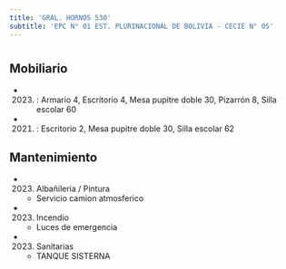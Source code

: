 ```yaml
---
title: 'GRAL. HORNOS 530'
subtitle: 'EPC N° 01 EST. PLURINACIONAL DE BOLIVIA - CECIE N° 05'
---
```


#


## Mobiliario

*  (2023) : Armario 4, Escritorio 4, Mesa pupitre doble 30, Pizarrón 8, Silla escolar 60 

*  (2021) : Escritorio 2, Mesa pupitre doble 30, Silla escolar 62 





## Mantenimiento

*  (2023) Albañileria / Pintura 
    + Servicio camion atmosferico

*  (2023) Incendio 
    + Luces de emergencia

*  (2023) Sanitarias 
    + TANQUE SISTERNA



